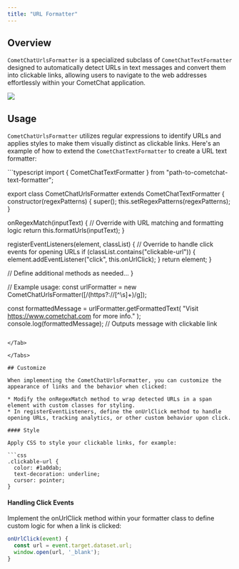 ```yaml
---
title: "URL Formatter"
---
```




## Overview

`CometChatUrlsFormatter` is a specialized subclass of `CometChatTextFormatter` designed to automatically detect URLs in text messages and convert them into clickable links, allowing users to navigate to the web addresses effortlessly within your CometChat application.

<Frame>
  <img src="/images/4cea8810-url_formatter_web_screens-78b14a0ccaaa8939e35ad8741558ebc8.png" />
</Frame>

## Usage

`CometChatUrlsFormatter` utilizes regular expressions to identify URLs and applies styles to make them visually distinct as clickable links. Here's an example of how to extend the `CometChatTextFormatter` to create a URL text formatter:

<Tabs>
<Tab title="TypeScript">
```typescript
import { CometChatTextFormatter } from "path-to-cometchat-text-formatter";

export class CometChatUrlsFormatter extends CometChatTextFormatter {
  constructor(regexPatterns) {
    super();
    this.setRegexPatterns(regexPatterns);
  }

  onRegexMatch(inputText) {
    // Override with URL matching and formatting logic
    return this.formatUrls(inputText);
  }

  registerEventListeners(element, classList) {
    // Override to handle click events for opening URLs
    if (classList.contains("clickable-url")) {
      element.addEventListener("click", this.onUrlClick);
    }
    return element;
  }

  // Define additional methods as needed...
}

// Example usage:
const urlFormatter = new CometChatUrlsFormatter([/(https?:\/\/[^\s]+)/g]);

const formattedMessage = urlFormatter.getFormattedText(
  "Visit https://www.cometchat.com for more info."
);
console.log(formattedMessage); // Outputs message with clickable link
```

</Tab>

</Tabs>

## Customize

When implementing the CometChatUrlsFormatter, you can customize the appearance of links and the behavior when clicked:

* Modify the onRegexMatch method to wrap detected URLs in a span element with custom classes for styling.
* In registerEventListeners, define the onUrlClick method to handle opening URLs, tracking analytics, or other custom behavior upon click.

#### Style

Apply CSS to style your clickable links, for example:

```css
.clickable-url {
  color: #1a0dab;
  text-decoration: underline;
  cursor: pointer;
}
```

#### Handling Click Events

Implement the onUrlClick method within your formatter class to define custom logic for when a link is clicked:

```javascript
onUrlClick(event) {
  const url = event.target.dataset.url;
  window.open(url, '_blank');
}
```
